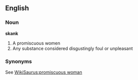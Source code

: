 ==English==
===Noun===
'''skank'''
#A promiscuous women
#Any substance considered disgustingly foul or unpleasant
===Synonyms===
See [[WikiSaurus:promiscuous woman]]